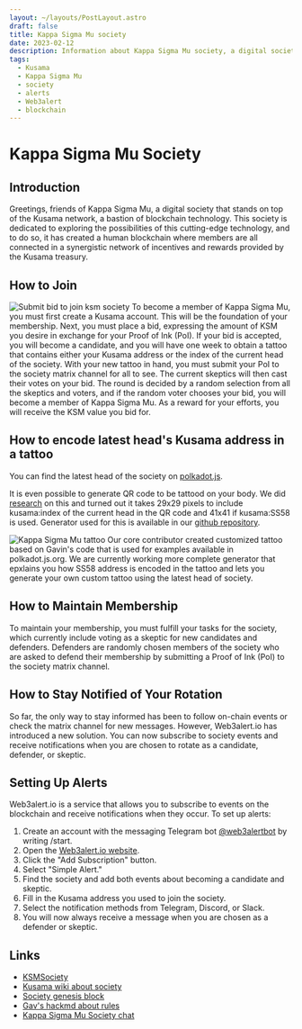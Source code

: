 ```yaml
---
layout: ~/layouts/PostLayout.astro
draft: false
title: Kappa Sigma Mu society
date: 2023-02-12
description: Information about Kappa Sigma Mu society, a digital society on the Kusama network.
tags:
  - Kusama
  - Kappa Sigma Mu
  - society
  - alerts
  - Web3alert
  - blockchain
---
```

# Kappa Sigma Mu Society

## Introduction

Greetings, friends of Kappa Sigma Mu, a digital society that stands on top of the Kusama network, a bastion of blockchain technology. 
This society is dedicated to exploring the possibilities of this cutting-edge technology, and to do so, it has created a human blockchain 
where members are all connected in a synergistic network of incentives and rewards provided by the Kusama treasury.

## How to Join
![Submit bid to join ksm society](/assets/post/kappa-sigma-mu/ksm-society-submid-bid.webp)
To become a member of Kappa Sigma Mu, you must first create a Kusama account. This will be the foundation of your membership.
Next, you must place a bid, expressing the amount of KSM you desire in exchange for your Proof of Ink (PoI).
If your bid is accepted, you will become a candidate, and you will have one week to obtain a tattoo that contains either your Kusama address 
or the index of the current head of the society. With your new tattoo in hand, you must submit your PoI to the society matrix channel for all to see. 
The current skeptics will then cast their votes on your bid. The round is decided by a random selection from all the skeptics and voters, 
and if the random voter chooses your bid, you will become a member of Kappa Sigma Mu. As a reward for your efforts, you will receive the KSM value you bid for.

## How to encode latest head's Kusama address in a tattoo
You can find the latest head of the society on [polkadot.js](https://polkadot.js.org/apps/?rpc=wss%3A%2F%2Frpc.ibp.network%2Fkusama#/explorer).

It is even possible to generate QR code to be tattood on your body. We did [research](https://kusamaxi.github.io/ksmqr/) on this and turned out
it takes 29x29 pixels to include kusama:index of the current head in the QR code and 41x41 if kusama:SS58 is used. Generator used for this 
is available in our [github repository](https://github.com/kusamaxi/ksmqr).

![Kappa Sigma Mu tattoo](/assets/post/kappa-sigma-mu/ksm-layer-1.webp)
Our core contributor created customized tattoo based on Gavin's code that is used for examples available in polkadot.js.org.
We are currently working more complete generator that epxlains you how SS58 address is encoded in the tattoo and lets
you generate your own custom tattoo using the latest head of society.

## How to Maintain Membership

To maintain your membership, you must fulfill your tasks for the society, which currently include voting as a skeptic for new candidates and defenders.
Defenders are randomly chosen members of the society who are asked to defend their membership by submitting a Proof of Ink (PoI) to the society matrix channel.

## How to Stay Notified of Your Rotation

So far, the only way to stay informed has been to follow on-chain events or check the matrix channel for new messages. 
However, Web3alert.io has introduced a new solution. You can now subscribe to society events and receive notifications 
when you are chosen to rotate as a candidate, defender, or skeptic.

## Setting Up Alerts

Web3alert.io is a service that allows you to subscribe to events on the blockchain and receive notifications when they occur. To set up alerts:

1.  Create an account with the messaging Telegram bot [@web3alertbot](https://t.me/web3alertio_bot) by writing /start.
2.  Open the [Web3alert.io website](https://web3alert.io/kusama).
3.  Click the "Add Subscription" button.
4.  Select "Simple Alert."
5.  Find the society and add both events about becoming a candidate and skeptic.
6.  Fill in the Kusama address you used to join the society.
7.  Select the notification methods from Telegram, Discord, or Slack.
8.  You will now always receive a message when you are chosen as a defender or skeptic.

## Links
* [KSMSociety](https://ksmsociety.io/)
* [Kusama wiki about society](https://guide.kusama.network/docs/maintain-guides-society-kusama/)
* [Society genesis block](https://kusama.subscan.io/extrinsic/0x948d3a4378914341dc7af9220a4c73acb2b3f72a70f14ee8089799da16d94c17)
* [Gav's hackmd about rules](https://hackmd.io/@gavwood/ByEiaFgZ8)
* [Kappa Sigma Mu Society chat](https://matrix.to/#/!ZqYXZqYXZqYXZqYXZq:matrix.org?via=matrix.org&via=web3.foundation&via=matrix.parity.io)
